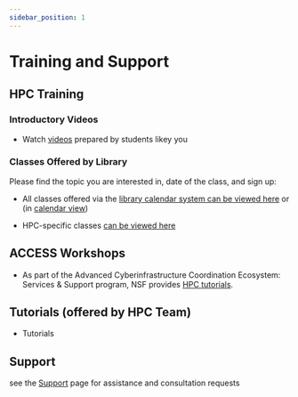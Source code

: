 ```yaml
---
sidebar_position: 1
---
```


# Training and Support

## HPC Training

### Introductory Videos
- Watch  [videos](https://www.youtube.com/watch?v=0pP_TeKH1MI&list=PL5l6Qz3Xhfi9Jn9-iMKJisYsSW5tRzPSd&t=3s) prepared by students likey you

### Classes Offered by Library

Please find the topic you are interested in, date of the class, and sign up:
- All classes offered via the [library calendar system can be viewed here](http://nyu.libcal.com/calendar/classes/?cid=1564&t=d&d=0000-00-00&cal=1564) or (in [calendar view](https://nyu.libcal.com/))

- HPC-specific classes [can be viewed here](https://nyu.libcal.com/calendar?cid=1564&t=d&d=0000-00-00&cal=1564&ct=6016)

## ACCESS Workshops
- As part of the Advanced Cyberinfrastructure Coordination Ecosystem: Services & Support program, NSF provides [HPC tutorials](https://support.access-ci.org/knowledge-base/resources/3401).

## Tutorials (offered by HPC Team)

- Tutorials

## Support

see the [Support](./support.mdx) page for assistance and consultation requests

